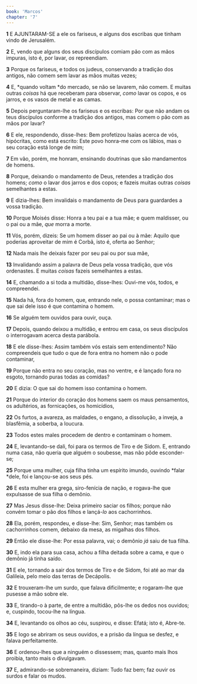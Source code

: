 ```yaml
---
book: 'Marcos'
chapter: '7'
---
```


**1** E AJUNTARAM-SE a ele os fariseus, e alguns dos escribas que tinham vindo de Jerusalém.

**2** E, vendo que alguns dos seus discípulos comiam pão com as mãos impuras, isto é, por lavar, _os_ repreendiam.

**3** Porque os fariseus, e todos os judeus, conservando a tradição dos antigos, não comem sem lavar as mãos muitas vezes;

**4** E, *quando voltam *do mercado, se não se lavarem, não comem. E muitas outras _coisas_ há que receberam para observar, _como_ lavar os copos, e os jarros, e os vasos de metal e as camas.

**5** Depois perguntaram-lhe os fariseus e os escribas: Por que não andam os teus discípulos conforme a tradição dos antigos, mas comem o pão com as mãos por lavar?

**6** E ele, respondendo, disse-lhes: Bem profetizou Isaías acerca de vós, hipócritas, como está escrito: Este povo honra-me com os lábios, mas o seu coração está longe de mim;

**7** Em vão, porém, me honram, ensinando doutrinas que são mandamentos de homens.

**8** Porque, deixando o mandamento de Deus, retendes a tradição dos homens; _como_ o lavar dos jarros e dos copos; e fazeis muitas outras _coisas_ semelhantes a estas.

**9** E dizia-lhes: Bem invalidais o mandamento de Deus para guardardes a vossa tradição.

**10** Porque Moisés disse: Honra a teu pai e a tua mãe; e quem maldisser, ou o pai ou a mãe, _que_ morra a morte.

**11** Vós, porém, dizeis: Se um homem disser ao pai ou à mãe: Aquilo que poderias aproveitar de mim é Corbã, isto é, oferta ao Senhor;

**12** Nada mais lhe deixais fazer por seu pai ou por sua mãe,

**13** Invalidando assim a palavra de Deus pela vossa tradição, que vós ordenastes. E muitas _coisas_ fazeis semelhantes a estas.

**14** E, chamando a si toda a multidão, disse-lhes: Ouvi-me vós, todos, e compreendei.

**15** Nada há, fora do homem, que, entrando nele, o possa contaminar; mas o que sai dele isso é que contamina o homem.

**16** Se alguém tem ouvidos para ouvir, ouça.

**17** Depois, quando deixou a multidão, e entrou em casa, os seus discípulos o interrogavam acerca desta parábola.

**18** E ele disse-lhes: Assim também vós estais sem entendimento? Não compreendeis que tudo o que de fora entra no homem não o pode contaminar,

**19** Porque não entra no seu coração, mas no ventre, e é lançado fora no esgoto, tornando puras todas as comidas?

**20** E dizia: O que sai do homem isso contamina o homem.

**21** Porque do interior do coração dos homens saem os maus pensamentos, os adultérios, as fornicações, os homicídios,

**22** Os furtos, a avareza, as maldades, o engano, a dissolução, a inveja, a blasfêmia, a soberba, a loucura.

**23** Todos estes males procedem de dentro e contaminam o homem.

**24** E, levantando-se dali, foi para os termos de Tiro e de Sidom. E, entrando numa casa, não queria que alguém o soubesse, mas não pôde esconder-se;

**25** Porque uma mulher, cuja filha tinha um espírito imundo, ouvindo *falar *dele, foi e lançou-se aos seus pés.

**26** E esta mulher era grega, siro-fenícia de nação, e rogava-lhe que expulsasse de sua filha o demônio.

**27** Mas Jesus disse-lhe: Deixa primeiro saciar os filhos; porque não convém tomar o pão dos filhos e lançá-_lo_ aos cachorrinhos.

**28** Ela, porém, respondeu, e disse-lhe: Sim, Senhor; mas também os cachorrinhos comem, debaixo da mesa, as migalhas dos filhos.

**29** Então ele disse-lhe: Por essa palavra, vai; o demônio _já_ saiu de tua filha.

**30** E, indo ela para sua casa, achou a filha deitada sobre a cama, e que o demônio já tinha saído.

**31** E ele, tornando a sair dos termos de Tiro e de Sidom, foi até ao mar da Galileia, pelo meio das terras de Decápolis.

**32** E trouxeram-lhe um surdo, que falava dificilmente; e rogaram-lhe que pusesse a mão sobre ele.

**33** E, tirando-o à parte, de entre a multidão, pôs-lhe os dedos nos ouvidos; e, cuspindo, tocou-lhe na língua.

**34** E, levantando os olhos ao céu, suspirou, e disse: Efatá; isto é, Abre-te.

**35** E logo se abriram os seus ouvidos, e a prisão da língua se desfez, e falava perfeitamente.

**36** E ordenou-lhes que a ninguém o dissessem; mas, quanto mais lhos proibia, tanto mais o divulgavam.

**37** E, admirando-se sobremaneira, diziam: Tudo faz bem; faz ouvir os surdos e falar os mudos.
